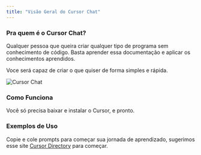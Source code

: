 ```yaml
---
title: "Visão Geral do Cursor Chat"
---
```


### Pra quem é o Cursor Chat?

Qualquer pessoa que queira criar qualquer tipo de programa sem conhecimento de código. Basta aprender essa documentação e aplicar os conhecimentos aprendidos.

Voce será capaz de criar o que quiser de forma simples e rápida.


<Frame>
  <img src="/images/chat/chat.png" alt="Cursor Chat" />
</Frame>

### Como Funciona

Você só precisa baixar e instalar o Cursor, e pronto.

### Exemplos de Uso

Copie e cole prompts para começar sua jornada de aprendizado, sugerimos esse site [Cursor Directory](https://cursor.directory/) para começar.
